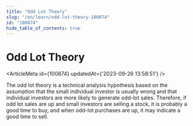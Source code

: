 ```yaml
---
title: "Odd Lot Theory"
slug: "/en/learn/odd-lot-theory-100874"
id: "100874"
hide_table_of_contents: true
---
```



# Odd Lot Theory

<ArticleMeta id={100874} updatedAt={'2023-09-26 13:58:51'} />
<div className='border-solid border-b border-t-0 my-4 border-[var(--ifm-color-gray-300)]' />

The odd lot theory is a technical analysis hypothesis based on the assumption that the small individual investor is usually wrong and that individual investors are more likely to generate odd-lot sales. Therefore, if odd lot sales are up and small investors are selling a stock, it is probably a good time to buy, and when odd-lot purchases are up, it may indicate a good time to sell.
